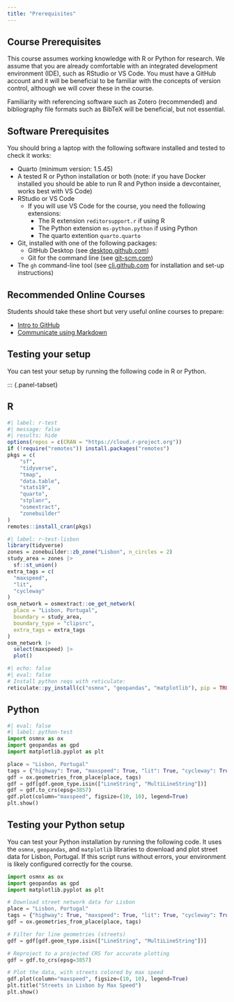 ```yaml
---
title: "Prerequisites"
---
```


## Course Prerequisites

This course assumes working knowledge with R or Python for research. We assume that you are already comfortable with an integrated development environment (IDE), such as RStudio or VS Code. You must have a GitHub account and it will be beneficial to be familiar with the concepts of version control, although we will cover these in the course.

Familiarity with referencing software such as Zotero (recommended) and bibliography file formats such as BibTeX will be beneficial, but not essential.

## Software Prerequisites

You should bring a laptop with the following software installed and tested to check it works:

- Quarto (minimum version: 1.5.45)
- A tested R or Python installation or both (note: if you have Docker installed you should be able to run R and Python inside a devcontainer, works best with VS Code)
- RStudio or VS Code
  - If you will use VS Code for the course, you need the following extensions:
    - The R extension `reditorsupport.r` if using R
    - The Python extension `ms-python.python` if using Python
    - The quarto extention `quarto.quarto`
- Git, installed with one of the following packages:
  - GitHub Desktop (see [desktop.github.com](https://desktop.github.com/))
  - Git for the command line (see [git-scm.com](https://git-scm.com/book/en/v2/Getting-Started-Installing-Git))
- The `gh` command-line tool (see [cli.github.com](https://cli.github.com/) for installation and set-up instructions)

## Recommended Online Courses

Students should take these short but very useful online courses to prepare:

- [Intro to GitHub](https://github.com/skills/introduction-to-github)
- [Communicate using Markdown](https://github.com/skills/communicate-using-markdown)

## Testing your setup

You can test your setup by running the following code in R or Python.

::: {.panel-tabset}

## R

```r
#| label: r-test
#| message: false
#| results: hide
options(repos = c(CRAN = "https://cloud.r-project.org"))
if (!require("remotes")) install.packages("remotes")
pkgs = c(
    "sf",
    "tidyverse",
    "tmap",
    "data.table",
    "stats19",
    "quarto",
    "stplanr",
    "osmextract",
    "zonebuilder"
)
remotes::install_cran(pkgs)
```


```r
#| label: r-test-lisbon
library(tidyverse)
zones = zonebuilder::zb_zone("Lisbon", n_circles = 2)
study_area = zones |>
  sf::st_union()
extra_tags = c(
  "maxspeed",
  "lit",
  "cycleway"
)
osm_network = osmextract::oe_get_network(
  place = "Lisbon, Portugal",
  boundary = study_area,
  boundary_type = "clipsrc",
  extra_tags = extra_tags
)
osm_network |>
  select(maxspeed) |>
  plot()
```

```r
#| echo: false
#| eval: false
# Install python reqs with reticulate:
reticulate::py_install(c("osmnx", "geopandas", "matplotlib"), pip = TRUE)
```

## Python

```python
#| eval: false
#| label: python-test
import osmnx as ox
import geopandas as gpd
import matplotlib.pyplot as plt

place = "Lisbon, Portugal"
tags = {"highway": True, "maxspeed": True, "lit": True, "cycleway": True}
gdf = ox.geometries_from_place(place, tags)
gdf = gdf[gdf.geom_type.isin(["LineString", "MultiLineString"])]
gdf = gdf.to_crs(epsg=3857)
gdf.plot(column="maxspeed", figsize=(10, 10), legend=True)
plt.show()
```

## Testing your Python setup

You can test your Python installation by running the following code. It uses the `osmnx`, `geopandas`, and `matplotlib` libraries to download and plot street data for Lisbon, Portugal. If this script runs without errors, your environment is likely configured correctly for the course.

```python
import osmnx as ox
import geopandas as gpd
import matplotlib.pyplot as plt

# Download street network data for Lisbon
place = "Lisbon, Portugal"
tags = {"highway": True, "maxspeed": True, "lit": True, "cycleway": True}
gdf = ox.geometries_from_place(place, tags)

# Filter for line geometries (streets)
gdf = gdf[gdf.geom_type.isin(["LineString", "MultiLineString"])]

# Reproject to a projected CRS for accurate plotting
gdf = gdf.to_crs(epsg=3857)

# Plot the data, with streets colored by max speed
gdf.plot(column="maxspeed", figsize=(10, 10), legend=True)
plt.title("Streets in Lisbon by Max Speed")
plt.show()
```